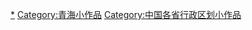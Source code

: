 {{Hiddencat}}

[[Category:青海行政区划|*]]
[[Category:青海小作品|Category:青海小作品]]
[[Category:中国各省行政区划小作品|Category:中国各省行政区划小作品]]